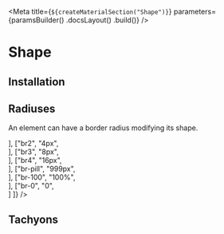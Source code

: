 
<Meta
    title={`${createMaterialSection("Shape")}`}
    parameters={paramsBuilder()
        .docsLayout(<MaterialsLayout sourcePath="/packages/tachyons/src" />)
        .build()}
/>

# Shape

## Installation

<Installation />

## Radiuses

An element can have a border radius modifying its shape.

<Table
    columns={[
        { title: "Class" },
        { title: "Value" },
        { title: "" }
    ]}
    rows={[
        ["br1", "2px", <div className="w10 h10 br1 ma3 bg-cloud-200" />],
        ["br2", "4px", <div className="w10 h10 br2 ma3 bg-cloud-200" />],
        ["br3", "8px", <div className="w10 h10 br3 ma3 bg-cloud-200" />],
        ["br4", "16px", <div className="w10 h10 br4 ma3 bg-cloud-200" />],
        ["br-pill", "999px", <div className="w10 h10 br-pill ma3 bg-cloud-200" />],
        ["br-100", "100%", <div className="w10 h10 br-100 ma3 bg-cloud-200" />],
        ["br-0", "0", <div className="w10 h10 br-0 ma3 bg-cloud-200" />]
    ]}
/>

## Tachyons


